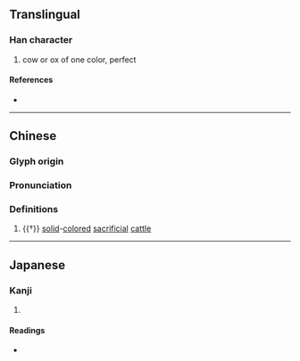 {{character info/new}}
==Translingual==

===Han character===
{{Han char|rn=93|rad=牛|as=06|sn=10|four=28514|canj=HQOMG|ids=⿰牜全}}

# cow or ox of one color, perfect

====References====
* {{Han ref|kx=0700.090|dkj=20002|dj=1112.210|hdz=31809.080|uh=7277|ud=29303|bh=D2A1|bd=53921}}

----
==Chinese==
{{zh-forms}}

===Glyph origin===
{{Han etym}}

===Pronunciation===
{{zh-pron
|m=quán
|c=cyun4
|mc=y
|oc=y
|cat=n
}}

===Definitions===
{{zh-hanzi}}

# {{†}} [[solid]]-[[color]]ed [[sacrificial]] [[cattle]]

----

==Japanese==

===Kanji===
{{ja-kanji|grade=|rs=牛06}}

# {{defn|lang=ja|sort=牛06}}

====Readings====
* {{ja-readings|on=[[せん]] (sen), [[ぜん]] (zen)|kun=[[いけにえ]] (ikenie)}}